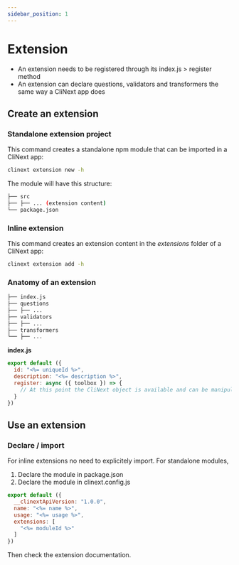 ```yaml
---
sidebar_position: 1
---
```

# Extension

- An extension needs to be registered through its index.js > register method
- An extension can declare questions, validators and transformers the same way a CliNext app does


## Create an extension

### Standalone extension project
This command creates a standalone npm module that can be imported in a CliNext app:

```bash
clinext extension new -h
```
The module will have this structure:
```bash
├── src
├── ├── ... (extension content)
└── package.json
```


### Inline extension
This command creates an extension content in the *extensions* folder of a CliNext app:
```bash
clinext extension add -h
```


### Anatomy of an extension

```bash
├── index.js
├── questions
├── ├── ...
├── validators
├── ├── ...
├── transformers
└── ├── ...
```

**index.js**

```js
export default ({
  id: "<%= uniqueId %>",
  description: "<%= description %>",
  register: async ({ toolbox }) => {
    // At this point the CliNext object is available and can be manipulated (cautiously)
  }
})
```



## Use an extension

### Declare / import

For inline extensions no need to explicitely import.
For standalone modules, 
1. Declare the module in package.json
2. Declare the module in clinext.config.js

```js
export default ({
  __clinextApiVersion: "1.0.0",
  name: "<%= name %>",
  usage: "<%= usage %>",  
  extensions: [
    "<%= moduleId %>"
  ]
})
```

Then check the extension documentation.
